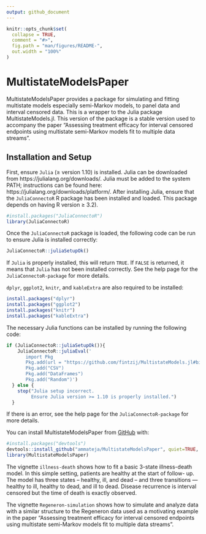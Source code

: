 ```yaml
---
output: github_document
---
```


<!-- README.md is generated from README.Rmd. Please edit that file -->

```r
knitr::opts_chunk$set(
  collapse = TRUE,
  comment = "#>",
  fig.path = "man/figures/README-",
  out.width = "100%"
)
```

# MultistateModelsPaper

<!-- badges: start -->
<!-- badges: end -->

MultistateModelsPaper provides a package for simulating and fitting multistate models
especially semi-Markov models, to panel data and interval censored data. 
This is a wrapper to the Julia package MultistateModels.jl. 
This version of the package is a stable version used to accompany the paper
"Assessing treatment efficacy for interval censored endpoints using multistate semi-Markov models fit to multiple data streams". 




## Installation and Setup

First, ensure `Julia` (<span>&#8805;</span> version 1.10) is installed. Julia can be downloaded from https://julialang.org/downloads/. Julia must be added to the system PATH; instructions can be found here: https://julialang.org/downloads/platform/. After installing Julia, ensure that the `JuliaConnectoR` R package has been installed and loaded. This package depends on having R version <span>&#8805;</span> 3.2).

```r
#install.packages("JuliaConnectoR")
library(JuliaConnectoR)
```

Once the `JuliaConnectoR` package is loaded, the following code can be run to ensure Julia is installed correctly:

```r
JuliaConnectoR::juliaSetupOk()
```

If `Julia` is properly installed, this will return `TRUE`. If `FALSE` is returned, it means that `Julia` has not been installed correctly. See the help page for the `JuliaConnectoR-package` for more details. 

`dplyr`, `ggplot2`, `knitr`, and `kableExtra` are also required to be installed:

```r
install.packages("dplyr")
install.packages("ggplot2")
install.packages("knitr")
install.packages("kableExtra")
```

The necessary Julia functions can be installed by running the following code:

```r
if (JuliaConnectoR::juliaSetupOk()){
    JuliaConnectoR::juliaEval('
       import Pkg
       Pkg.add(url = "https://github.com/fintzij/MultistateModels.jl#biostatistics_manuscript_2024")
       Pkg.add("CSV")
       Pkg.add("DataFrames")
       Pkg.add("Random")')
  } else {
    stop("Julia setup incorrect.
         Ensure Julia version >= 1.10 is properly installed.")
  }
```


If there is an error, see the help page for the `JuliaConnectoR-package` for more details. 

You can install MultistateModelsPaper from
[GitHub](https://github.com/) with:

```r
#install.packages("devtools")
devtools::install_github("ammateja/MultistateModelsPaper", quiet=TRUE, build_vignettes = TRUE)
library(MultistateModelsPaper)
```


The vignette `illness-death` shows how to fit a basic 3-state illness-death model. 
In this simple setting, patients are healthy at the start of follow-
up. The model has three states – healthy, ill, and dead – and three transitions — healthy to ill, healthy to dead, and ill to dead. Disease recurrence is interval censored but the time
of death is exactly observed.

The vignette `Regeneron-simulation` shows how to simulate and analyze data with a similar structure to the Regeneron data used as a motivating example in the paper "Assessing treatment efficacy for interval censored endpoints using multistate semi-Markov models fit to multiple data streams". 

